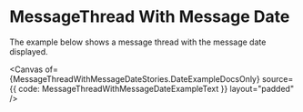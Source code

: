 

<Meta of={MessageThreadWithMessageDateStories} />

# MessageThread With Message Date

The example below shows a message thread with the message date displayed.

<Canvas
  of={MessageThreadWithMessageDateStories.DateExampleDocsOnly}
  source={{ code: MessageThreadWithMessageDateExampleText }}
  layout="padded"
/>
